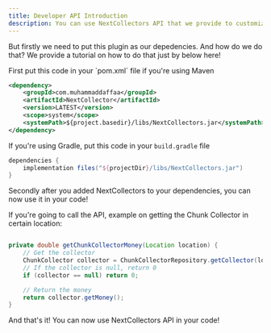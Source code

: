```yaml
---
title: Developer API Introduction
description: You can use NextCollectors API that we provide to customize to your likings!
---
```



But firstly we need to put this plugin as our depedencies. And how do we do that?
We provide a tutorial on how to do that just by below here!

<Steps>
<Step>
First put this code in your `pom.xml` file if you're using Maven

```xml
<dependency>
    <groupId>com.muhammaddaffaa</groupId>
    <artifactId>NextCollector</artifactId>
    <version>LATEST</version>
    <scope>system</scope>
    <systemPath>${project.basedir}/libs/NextCollectors.jar</systemPath>
</dependency>
```
If you're using Gradle, put this code in your `build.gradle` file

```groovy
dependencies {
    implementation files("${projectDir}/libs/NextCollectors.jar")
}
```

</Step>
<Step>
Secondly after you added NextCollectors to your dependencies, you can now use it in your code!

If you're going to call the API, example on getting the Chunk Collector in certain location:

```java

private double getChunkCollectorMoney(Location location) {
    // Get the collector
    ChunkCollector collector = ChunkCollectorRepository.getCollector(location);
    // If the collector is null, return 0
    if (collector == null) return 0;

    // Return the money
    return collector.getMoney();
}
```

And that's it! You can now use NextCollectors API in your code!
</Step>
</Steps>